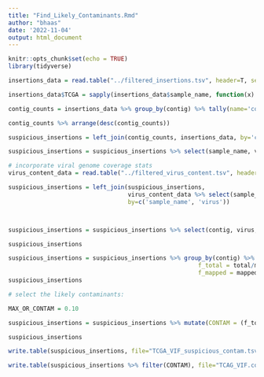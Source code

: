 ```yaml
---
title: "Find_Likely_Contaminants.Rmd"
author: "bhaas"
date: '2022-11-04'
output: html_document
---
```


```r
knitr::opts_chunk$set(echo = TRUE)
library(tidyverse)
```

```r

insertions_data = read.table("../filtered_insertions.tsv", header=T, sep="\t", stringsAsFactors = F)

insertions_data$TCGA = sapply(insertions_data$sample_name, function(x) { str_split(x, "-")[[1]][1]})

```


```r
contig_counts = insertions_data %>% group_by(contig) %>% tally(name='contig_counts') %>% filter(contig_counts > 1) 

contig_counts %>% arrange(desc(contig_counts))
```

```r

suspicious_insertions = left_join(contig_counts, insertions_data, by='contig')

suspicious_insertions = suspicious_insertions %>% select(sample_name, virus, contig, contig_counts, total) %>% arrange(desc(contig_counts), contig, desc(total))

# incorporate viral genome coverage stats
virus_content_data = read.table("../filtered_virus_content.tsv", header=T, sep="\t", stringsAsFactors = F)

suspicious_insertions = left_join(suspicious_insertions, 
                                  virus_content_data %>% select(sample_name, virus, mapped, n_bases_covered, frac_covered), 
                                  by=c('sample_name', 'virus'))



suspicious_insertions = suspicious_insertions %>% select(contig, virus, sample_name, contig_counts, total, mapped, frac_covered)

suspicious_insertions

```

```r

suspicious_insertions = suspicious_insertions %>% group_by(contig) %>% mutate(max_total = max(total), max_mapped = max(mapped),
                                                      f_total = total/max_total,
                                                      f_mapped = mapped/max_mapped)
suspicious_insertions
```




```r
# select the likely contaminants:

MAX_OR_CONTAM = 0.10

suspicious_insertions = suspicious_insertions %>% mutate(CONTAM = (f_total < MAX_OR_CONTAM & f_mapped < MAX_OR_CONTAM) )

suspicious_insertions
```


```r

write.table(suspicious_insertions, file="TCGA_VIF_suspicious_contam.tsv", quote=F, sep="\t", row.names = F)

write.table(suspicious_insertions %>% filter(CONTAM), file="TCAG_VIF.contaminants_only.tsv", quote=F, sep="\t", row.names=F )
```




